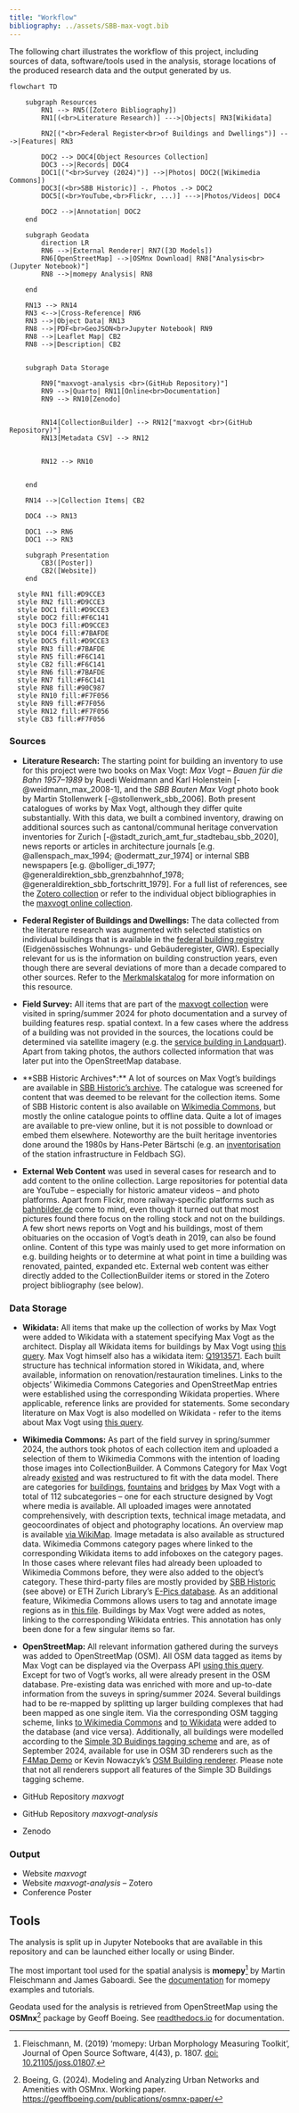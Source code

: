 ```yaml
---
title: "Workflow"
bibliography: ../assets/SBB-max-vogt.bib
---
```


The following chart illustrates the workflow of this project, including sources of data, software/tools used in the analysis, storage locations of the produced research data and the output generated by us.

<!--
- TODO Describe the data in this repository, including what it represents, how it was collected or obtained, any preprocessing or cleaning that was done, and any limitations or potential biases.
- TODO Data models, including field names, descriptions, and controlled values, should be clearly documented in a static document that is maintained with the data and is part of the products.
- TODO All rights and intellectual property issues should be clearly documented. Where possible, data and products should be released under open licenses (Creative Commons, GNU, BSD, MPL).
-->

```mermaid
flowchart TD

    subgraph Resources
        RN1 --> RN5([Zotero Bibliography])
        RN1[(<br>Literature Research)] --->|Objects| RN3[Wikidata]
        
        RN2[("<br>Federal Register<br>of Buildings and Dwellings")] --->|Features| RN3

        DOC2 --> DOC4[Object Resources Collection]
        DOC3 -->|Records| DOC4
        DOC1[("<br>Survey (2024)")] -->|Photos| DOC2([Wikimedia Commons])
        DOC3[(<br>SBB Historic)] -. Photos .-> DOC2
        DOC5[(<br>YouTube,<br>Flickr, ...)] --->|Photos/Videos| DOC4

        DOC2 -->|Annotation| DOC2
    end

    subgraph Geodata
        direction LR
        RN6 -->|External Renderer| RN7([3D Models])
        RN6[OpenStreetMap] -->|OSMnx Download| RN8["Analysis<br> (Jupyter Notebook)"]
        RN8 -->|momepy Analysis| RN8

    end

    RN13 --> RN14
    RN3 <-->|Cross-Reference| RN6
    RN3 -->|Object Data| RN13
    RN8 -->|PDF<br>GeoJSON<br>Jupyter Notebook| RN9
    RN8 -->|Leaflet Map| CB2
    RN8 -->|Description| CB2


    subgraph Data Storage

        RN9["maxvogt-analysis <br>(GitHub Repository)"]
        RN9 -->|Quarto| RN11[Online<br>Documentation]
        RN9 --> RN10[Zenodo]


        RN14[CollectionBuilder] --> RN12["maxvogt <br>(GitHub Repository)"]
        RN13[Metadata CSV] --> RN12


        RN12 --> RN10


    end

    RN14 -->|Collection Items| CB2

    DOC4 --> RN13

    DOC1 --> RN6
    DOC1 --> RN3

    subgraph Presentation
        CB3([Poster])
        CB2([Website])        
    end

  style RN1 fill:#D9CCE3
  style RN2 fill:#D9CCE3
  style DOC1 fill:#D9CCE3
  style DOC2 fill:#F6C141
  style DOC3 fill:#D9CCE3
  style DOC4 fill:#7BAFDE
  style DOC5 fill:#D9CCE3
  style RN3 fill:#7BAFDE
  style RN5 fill:#F6C141
  style CB2 fill:#F6C141
  style RN6 fill:#7BAFDE
  style RN7 fill:#F6C141
  style RN8 fill:#90C987
  style RN10 fill:#F7F056
  style RN9 fill:#F7F056
  style RN12 fill:#F7F056
  style CB3 fill:#F7F056
```

### Sources

- **Literature Research:** The starting point for building an inventory to use for this project were two books on Max Vogt: *Max Vogt – Bauen für die Bahn 1957–1989* by Ruedi Weidmann and Karl Holenstein [-@weidmann_max_2008-1], and the *SBB Bauten Max Vogt* photo book by Martin Stollenwerk [-@stollenwerk_sbb_2006]. Both present catalogues of works by Max Vogt, although they differ quite substantially. With this data, we built a combined inventory, drawing on additional sources such as cantonal/communal heritage convervation inventories for Zurich [-@stadt_zurich_amt_fur_stadtebau_sbb_2020], news reports or articles in architecture journals [e.g. @allenspach_max_1994; @odermatt_zur_1974] or internal SBB newspapers [e.g. @bolliger_di_1977; @generaldirektion_sbb_grenzbahnhof_1978; @generaldirektion_sbb_fortschritt_1979]. For a full list of references, see the [Zotero collection](https://www.zotero.org/groups/5400359/sbb-max-vogt/library) or refer to the individual object bibliographies in the [maxvogt online collection](https://mtwente.github.io/maxvogt/).

- **Federal Register of Buildings and Dwellings:** The data collected from the literature research was augmented with selected statistics on individual buildings that is available in the [federal building registry](https://www.bfs.admin.ch/bfs/en/home/registers/federal-register-buildings-dwellings.html) (Eidgenössisches Wohnungs- und Gebäuderegister, GWR). Especially relevant for us is the information on building construction years, even though there are several deviations of more than a decade compared to other sources. Refer to the [Merkmalskatalog](https://www.bfs.admin.ch/bfs/en/home/registers/federal-register-buildings-dwellings.assetdetail.22905270.html) for more information on this resource.

- **Field Survey:** All items that are part of the [maxvogt collection](https://mtwente.github.io/maxvogt/) were visited in spring/summer 2024 for photo documentation and a survey of building features resp. spatial context. In a few cases where the address of a building was not provided in the sources, the locations could be determined via satellite imagery (e.g. the [service building in Landquart](https://mtwente.github.io/maxvogt/items/lq064.html)). Apart from taking photos, the authors collected information that was later put into the OpenStreetMap database.

- **SBB Historic Archives*:** A lot of sources on Max Vogt's buildings are available in [SBB Historic's archive](https://www.sbbarchiv.ch/suchinfo.aspx). The catalogue was screened for content that was deemed to be relevant for the collection items. Some of SBB Historic content is also available on [Wikimedia Commons](https://commons.wikimedia.org/wiki/Category:SBB_Historic), but mostly the online catalogue points to offline data. Quite a lot of images are available to pre-view online, but it is not possible to download or embed them elsewhere. Noteworthy are the built heritage inventories done around the 1980s by Hans-Peter Bärtschi (e.g. an [inventorisation](https://www.sbbarchiv.ch/detail.aspx?ID=539243) of the station infrastructure in Feldbach SG).

- **External Web Content** was used in several cases for research and to add content to the online collection. Large repositories for potential data are YouTube – especially for historic amateur videos – and photo platforms. Apart from Flickr, more railway-specific platforms such as [bahnbilder.de](https://www.bahnbilder.de) come to mind, even though it turned out that most pictures found there focus on the rolling stock and not on the buildings. A few short news reports on Vogt and his buildings, most of them obituaries on the occasion of Vogt's death in 2019, can also be found online. Content of this type was mainly used to get more information on e.g. building heights or to determine at what point in time a building was renovated, painted, expanded etc. External web content was either directly added to the CollectionBuilder items or stored in the Zotero project bibliography (see below).

### Data Storage

- **Wikidata:** All items that make up the collection of works by Max Vogt were added to Wikidata with a statement specifying Max Vogt as the architect. Display all Wikidata items for buildings by Max Vogt using [this query](https://w.wiki/BSa9). Max Vogt himself also has a wikidata item: [Q1913571](https://www.wikidata.org/wiki/Q1913571). Each built structure has technical information stored in Wikidata, and, where available, information on renovation/restauration timelines. Links to the objects' Wikimedia Commons Categories and OpenStreetMap entries were established using the corresponding Wikidata properties. Where applicable, reference links are provided for statements. Some secondary literature on Max Vogt is also modelled on Wikidata - refer to the items about Max Vogt using [this query](https://w.wiki/BSas).

- **Wikimedia Commons:** As part of the field survey in spring/summer 2024, the authors took photos of each collection item and uploaded a selection of them to Wikimedia Commons with the intention of loading those images into CollectionBuilder. A Commons Category for Max Vogt already [existed](https://commons.wikimedia.org/wiki/Category:Max_Vogt) and was restructured to fit with the data model. There are categories for [buildings](https://commons.wikimedia.org/wiki/Category:Buildings_by_Max_Vogt), [fountains](https://commons.wikimedia.org/wiki/Category:Fountains_by_Max_Vogt) and [bridges](https://commons.wikimedia.org/wiki/Category:Bridges_by_Max_Vogt) by Max Vogt with a total of 112 subcategories – one for each structure designed by Vogt where media is available. All uploaded images were annotated comprehensively, with description texts, technical image metadata, and geocoordinates of object and photography locations. An overview map is available [via WikiMap](https://wikimap.toolforge.org/?cat=Max_Vogt&subcats=true&subcatdepth=3). Image metadata is also available as structured data. Wikimedia Commons category pages where linked to the corresponding Wikidata items to add infoboxes on the category pages. In those cases where relevant files had already been uploaded to Wikimedia Commons before, they were also added to the object's category. These third-party files are mostly provided by [SBB Historic](https://www.sbbhistoric.ch/) (see above) or ETH Zurich Library's [E-Pics database](https://e-pics3.ethz.ch/de/home/). As an additional feature, Wikimedia Commons allows users to tag and annotate image regions as in [this file](https://commons.wikimedia.org/wiki/File:Lokomotivdepots_G_und_F_Z%C3%BCrich.jpg). Buildings by Max Vogt were added as notes, linking to the corresponding Wikidata entries. This annotation has only been done for a few singular items so far.

- **OpenStreetMap:** All relevant information gathered during the surveys was added to OpenStreetMap (OSM). All OSM data tagged as items by Max Vogt can be displayed via the Overpass API [using this query](https://osm.li/WV_). Except for two of Vogt's works, all were already present in the OSM database. Pre-existing data was enriched with more and up-to-date information from the suveys in spring/summer 2024. Several buildings had to be re-mapped by splitting up larger building complexes that had been mapped as one single item. Via the corresponding OSM tagging scheme, links [to Wikimedia Commons](https://wiki.openstreetmap.org/wiki/Key:wikimedia_commons) and [to Wikidata](https://wiki.openstreetmap.org/wiki/Key:wikidata) were added to the database (and vice versa). Additionally, all buildings were modelled according to the [Simple 3D Buidings tagging scheme](https://wiki.openstreetmap.org/wiki/Simple_3D_Buildings) and are, as of September 2024, available for use in OSM 3D renderers such as the [F4Map Demo](https://demo.f4map.com/#) or Kevin Nowaczyk's [OSM Building renderer](https://github.com/Beakerboy/OSMBuilding). Please note that not all renderers support all features of the Simple 3D Buildings tagging scheme.



- GitHub Repository *maxvogt*
- GitHub Repository *maxvogt-analysis*
- Zenodo

### Output

- Website *maxvogt*
- Website *maxvogt-analysis*
– Zotero
- Conference Poster


## Tools

The analysis is split up in Jupyter Notebooks that are available in this repository and can be launched either locally or using Binder.

The most important tool used for the spatial analysis is **momepy**[^1] by Martin Fleischmann and James Gaboardi. See the [documentation](https://docs.momepy.org/en/stable/index.html) for momepy examples and tutorials.

[^1]: Fleischmann, M. (2019) ‘momepy: Urban Morphology Measuring Toolkit’, Journal of Open Source Software, 4(43), p. 1807. [doi: 10.21105/joss.01807](https://joss.theoj.org/papers/10.21105/joss.01807).

Geodata used for the analysis is retrieved from OpenStreetMap using the **OSMnx**[^2] package by Geoff Boeing. See [readthedocs.io](https://osmnx.readthedocs.io/en/stable/) for documentation.

[^2]: Boeing, G. (2024). Modeling and Analyzing Urban Networks and Amenities with OSMnx. Working paper. [https://geoffboeing.com/publications/osmnx-paper/](https://geoffboeing.com/publications/osmnx-paper/)